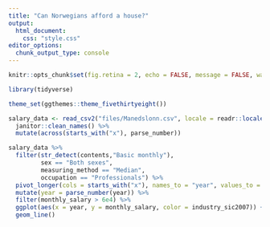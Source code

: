 ```yaml
---
title: "Can Norwegians afford a house?"
output:
  html_document:
    css: "style.css"
editor_options:
  chunk_output_type: console
---
```


```r
knitr::opts_chunk$set(fig.retina = 2, echo = FALSE, message = FALSE, warning = FALSE, fig.align = "center")
```

```r
library(tidyverse)

theme_set(ggthemes::theme_fivethirtyeight())
```

```r
salary_data <- read_csv2("files/Manedslonn.csv", locale = readr::locale(encoding = "latin1"), na = ":", skip = 2) %>% 
  janitor::clean_names() %>% 
  mutate(across(starts_with("x"), parse_number))
```

```r
salary_data %>% 
  filter(str_detect(contents,"Basic monthly"),
         sex == "Both sexes",
         measuring_method == "Median",
         occupation == "Professionals") %>%
  pivot_longer(cols = starts_with("x"), names_to = "year", values_to = "monthly_salary") %>% 
  mutate(year = parse_number(year)) %>%
  filter(monthly_salary > 6e4) %>% 
  ggplot(aes(x = year, y = monthly_salary, color = industry_sic2007)) + 
  geom_line()
```


